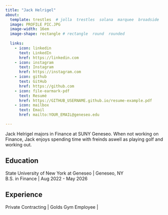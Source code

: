 ```yaml
---
title: "Jack Helrigel"
about:
  template: trestles  # jolla  trestles  solana  marquee  broadside
  image: PROFILE PIC.JPG
  image-width: 16em
  image-shape: rectangle # rectangle  round  rounded
  
  links:
    - icon: linkedin
      text: LinkedIn
      href: https://linkedin.com
    - icon: instagram
      text: Instagram
      href: https://instagram.com
    - icon: github
      text: GitHub
      href: https://github.com
    - icon: file-earmark-pdf
      text: Resumé
      href: https://GITHUB_USERNAME.github.io/resume-example.pdf
    - icon: mailbox
      text: Email
      href: mailto:YOUR_EMAIL@geneseo.edu

---
```



Jack Helrigel majors in Finance at SUNY Geneseo. When not working on Finance, Jack enjoys spending time with freinds aswell as playing golf and working out. 

## Education

State University of New York at Geneseo | Geneseo, NY <br>
B.S. in Finance | Aug 2022 - May 2026 <br>


## Experience

Private Contracting | Golds Gym Employee | 


